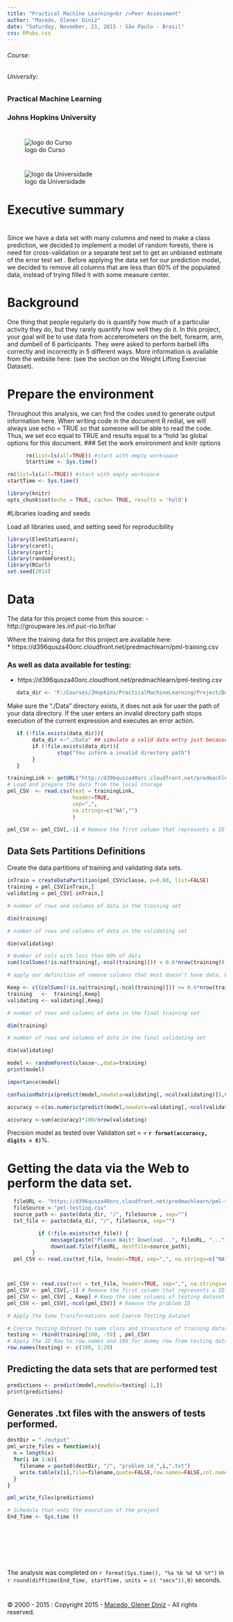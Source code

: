 ```yaml
---
title: "Practical Machine Learning<br />Peer Assessment"
author: "Macedo, Glener Diniz"
date: "Saturday, November, 21, 2015 : São Paulo - Brasil"
css: RPubs.css
---
```

###### Course: {.course}
###### University: {.university}
### Practical Machine Learning {.courcename}
### Johns Hopkins University {.universityname}

# {.logoCurso}
![logo do Curso](logo.jpg)

# {.logoUniversity}
![logo da Universidade](LogoUniversidade.png)

# Executive summary {.synopsis}
# {.synopsisconteudo}
Since we have a data set with many columns and need to make a class prediction, we decided to implement a model of random forests, there is need for cross-validation or a separate test set to get an unbiased estimate of the error test set . Before applying the data set for our prediction model, we decided to remove all columns that are less than 60% of the populated data, instead of trying filled it with some measure center.

# {.Background}
# Background
One thing that people regularly do is quantify how much of a particular activity they do, but they rarely quantify how well they do it. In this project, your goal will be to use data from accelerometers on the belt, forearm, arm, and dumbell of 6 participants. They were asked to perform barbell lifts correctly and incorrectly in 5 different ways. More information is available from the website here: (see the section on the Weight Lifting Exercise Dataset).



# {.corpo}
# Prepare the environment
Throughout this analysis, we can find the codes used to generate output information here. When writing code in the document R redial, we will always use echo = TRUE so that someone will be able to read the code. Thus, we set eco equal to TRUE and results equal to a "hold 'as global options for this document.
### Set the work environment and knitr options

```r
      rm(list=ls(all=TRUE)) #start with empty workspace
      Starttime <- Sys.time()
```

```r
rm(list=ls(all=TRUE)) #start with empty workspace
startTime <- Sys.time()

library(knitr)
opts_chunk$set(echo = TRUE, cache= TRUE, results = 'hold')
```
#Libraries loading and seeds

Load all libraries used, and setting seed for reproducibility
```r
library(ElemStatLearn); 
library(caret); 
library(rpart); 
library(randomForest); 
library(RCurl)
set.seed(2014)
```
# Data
The data for this project come from this source: -http://groupware.les.inf.puc-rio.br/har

Where the training data for this project are available here:<br />
* https://d396qusza40orc.cloudfront.net/predmachlearn/pml-training.csv 

### As well as data available for testing:
* https://d396qusza40orc.cloudfront.net/predmachlearn/pml-testing.csv 

```r
   data_dir <- 'F:/Courses/JHopkins/PracticalMachineLearning/Project/Data';
```

Make sure the "./Data" directory exists, it does not ask for user the path of your data directory. If the user enters an invalid directory path stops execution of the current expression and executes an error action.
```r
   if (!file.exists(data_dir)){
        data_dir <-"./Data" ## simulate a valid data entry just because we use a Rmd
        if (!file.exists(data_dir)){
                stop("You inform a invalid directory path")
        }
   }
```


```r
trainingLink <- getURL("http://d396qusza40orc.cloudfront.net/predmachlearn/pml-training.csv")
# Load and prepare the data from the local storage
pml_CSV  <- read.csv(text = trainingLink, 
                     header=TRUE, 
                     sep=",", 
                     na.strings=c("NA","")
                     )

pml_CSV <- pml_CSV[,-1] # Remove the first column that represents a ID Row

```

## Data Sets Partitions Definitions
Create the data partitions of training and validating data sets.
```r
inTrain = createDataPartition(pml_CSV$classe, p=0.60, list=FALSE)
training = pml_CSV[inTrain,]
validating = pml_CSV[-inTrain,]

# number of rows and columns of data in the training set

dim(training)

# number of rows and columns of data in the validating set

dim(validating)
```



```r
# Number of cols with less than 60% of data
sum((colSums(!is.na(training[,-ncol(training)])) < 0.6*nrow(training)))
```

```r
# apply our definition of remove columns that most doesn't have data, before its apply to the model.

Keep <- c((colSums(!is.na(training[,-ncol(training)])) >= 0.6*nrow(training)))
training   <-  training[,Keep]
validating <- validating[,Keep]

# number of rows and columns of data in the final training set

dim(training)
```

```r
# number of rows and columns of data in the final validating set

dim(validating)
```


```r
model <- randomForest(classe~.,data=training)
print(model)
```

```r
importance(model)
```
```r
confusionMatrix(predict(model,newdata=validating[,-ncol(validating)]),validating$classe)
```

```r
accuracy <-c(as.numeric(predict(model,newdata=validating[,-ncol(validating)])==validating$classe))

accuracy <-sum(accuracy)*100/nrow(validating)
```
Precision model as tested over Validation set = = <b>`r format(accurancy, digits = 8)`</b>%.




# Getting the data via the Web to perform the data set.
```r
  fileURL <- "https://d396qusza40orc.cloudfront.net/predmachlearn/pml-testing.csv" 
  fileSource <-"pml-testing.csv"
  source_path <- paste(data_dir, "/", fileSource , sep="")
  txt_file <- paste(data_dir, "/", fileSource, sep="")

          if (!file.exists(txt_file)) {
              message(paste("Please Wait! Download...", fileURL, "..."));
              download.file(fileURL, destfile=source_path);
        }
  pml_CSV <- read.csv(txt_file, header=TRUE, sep=",", na.strings=c("NA",""))



pml_CSV <- read.csv(text = txt_file, header=TRUE, sep=",", na.strings=c("NA",""))
pml_CSV <- pml_CSV[,-1] # Remove the first column that represents a ID Row
pml_CSV <- pml_CSV[ , Keep] # Keep the same columns of testing dataset
pml_CSV <- pml_CSV[,-ncol(pml_CSV)] # Remove the problem ID

# Apply the Same Transformations and Coerce Testing Dataset

# Coerce testing dataset to same class and strucuture of training dataset 
testing <- rbind(training[100, -59] , pml_CSV) 
# Apply the ID Row to row.names and 100 for dummy row from testing dataset 
row.names(testing) <- c(100, 1:20)
```


## Predicting the data sets that are performed test
```r
predictions <- predict(model,newdata=testing[-1,])
print(predictions)
```

## Generates .txt files with the answers of tests performed.
```r
destDir = "./output"
pml_write_files = function(x){
  n = length(x)
  for(i in 1:n){
    filename = paste0(destDir, "/", "problem_id_",i,".txt")
    write.table(x[i],file=filename,quote=FALSE,row.names=FALSE,col.names=FALSE)
  }
}

pml_write_files(predictions)
```


```r
# Schedule that ends the execution of the project
End_Time <- Sys.time ()
```
# {.references}
<br /><br />

# {.difftime}
The analysis was completed on `r format(Sys.time(), "%a %b %d %X %Y")`  in `r round(difftime(End_Time, startTime, units = c( "secs")),0)` seconds.

# {.referencesbody}
© 2000 - 2015 : Copyright 2015 - [Macedo, Glener Diniz](http://www.facebook.com/gdmacedo/) - All rights reserved.<br /><br />
